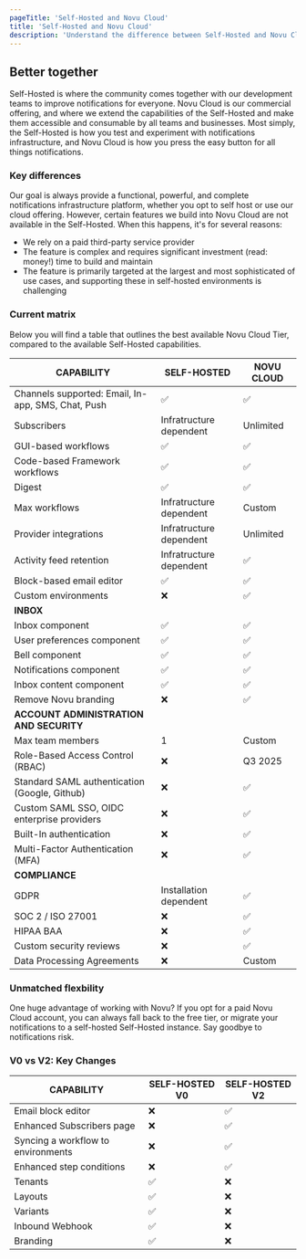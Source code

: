 ```yaml
---
pageTitle: 'Self-Hosted and Novu Cloud'
title: 'Self-Hosted and Novu Cloud'
description: 'Understand the difference between Self-Hosted and Novu Cloud'
---
```


## Better together

Self-Hosted is where the community comes together with our development teams to improve notifications for everyone. Novu Cloud is our commercial offering, and where we extend the capabilities of the Self-Hosted and make them accessible and consumable by all teams and businesses. Most simply, the Self-Hosted is how you test and experiment with notifications infrastructure, and Novu Cloud is how you press the easy button for all things notifications.

### Key differences

Our goal is always provide a functional, powerful, and complete notifications infrastructure platform, whether you opt to self host or use our cloud offering. However, certain features we build into Novu Cloud are not available in the Self-Hosted. When this happens, it's for several reasons:

- We rely on a paid third-party service provider
- The feature is complex and requires significant investment (read: money!) time to build and maintain
- The feature is primarily targeted at the largest and most sophisticated of use cases, and supporting these in self-hosted environments is challenging

### Current matrix

Below you will find a table that outlines the best available Novu Cloud Tier, compared to the available Self-Hosted capabilities.

| CAPABILITY                                          | SELF-HOSTED            | NOVU CLOUD |
| -------------------------------------------------- | ---------- | ----------------------- |
| Channels supported: Email, In-app, SMS, Chat, Push | ✅         | ✅                      |
| Subscribers                           | Infratructure dependent | Unlimited  | 
| GUI-based workflows                                | ✅         | ✅                      |
| Code-based Framework workflows                     | ✅         | ✅                      |
| Digest                                            | ✅         | ✅                     |
| Max workflows                                     | Infratructure dependent | Custom  | 
| Provider integrations                             | Infratructure dependent                | Unlimited  |
| Activity feed retention                           | Infratructure dependent |  ✅  |
| Block-based email editor                           | ✅         | ✅                |
| Custom  environments                         | ❌                      |✅     | 
| **INBOX**                                          |
| Inbox component                                    | ✅         | ✅                      |
| User preferences component                         | ✅         | ✅                      |
| Bell component                                     | ✅         | ✅                      |
| Notifications component                            | ✅         | ✅                      |
| Inbox content component                            | ✅         | ✅                      |
| Remove Novu branding                               |❌                      | ✅         | 
| **ACCOUNT ADMINISTRATION AND SECURITY**            |
| Max team members                                   | 1               |Custom     | 
| Role-Based Access Control (RBAC)                   | ❌                      |Q3 2025    | 
| Standard SAML authentication (Google, Github)      | ❌                      |✅         | 
| Custom SAML SSO, OIDC enterprise providers         |  ❌                      |✅         |
| Built-In authentication                            | ❌                      | ✅         |
| Multi-Factor Authentication (MFA)                  |❌                      | ✅         | 
| **COMPLIANCE**                                     |
| GDPR                                               |Installation dependent  | ✅         | 
| SOC 2 / ISO 27001                                  | ❌                      |✅         | 
| HIPAA BAA                                          | ❌                      |✅         | 
| Custom security reviews                            |❌                      | ✅         | 
| Data Processing Agreements                         | ❌                      |Custom     | 
 

### Unmatched flexbility

One huge advantage of working with Novu? If you opt for a paid Novu Cloud account, you can always fall back to the free tier, or migrate your notifications to a self-hosted Self-Hosted instance. Say goodbye to notifications risk.

### V0 vs V2: Key Changes

| CAPABILITY                                         | SELF-HOSTED V0 | SELF-HOSTED V2  |  
| -------------------------------------------------- | --------------- | ---------------- |  
| Email block editor                                 | ❌              | ✅               |  
| Enhanced Subscribers page | ❌ | ✅ | ✅ |
| Syncing a workflow to environments                 | ❌              | ✅               |  
| Enhanced step conditions | ❌ | ✅ |  
| Tenants                               | ✅              | ❌               |  
| Layouts                               | ✅              | ❌               |  
| Variants                               | ✅              | ❌               |  
| Inbound Webhook                               | ✅              | ❌               |  
| Branding                               | ✅              | ❌               |  
